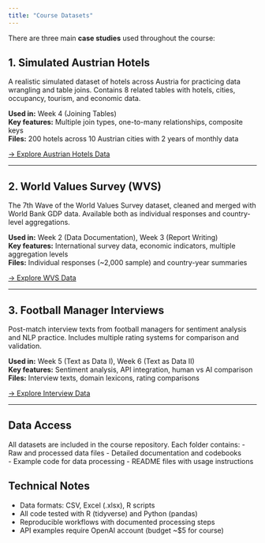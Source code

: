 ```yaml
---
title: "Course Datasets"
---
```


There are three main **case studies** used throughout the course:

## 1. Simulated Austrian Hotels

A realistic simulated dataset of hotels across Austria for practicing data wrangling and table joins. Contains 8 related tables with hotels, cities, occupancy, tourism, and economic data.

**Used in:** Week 4 (Joining Tables)  
**Key features:** Multiple join types, one-to-many relationships, composite keys  
**Files:** 200 hotels across 10 Austrian cities with 2 years of monthly data

[→ Explore Austrian Hotels Data](austria-hotels/)

---

## 2. World Values Survey (WVS)

The 7th Wave of the World Values Survey dataset, cleaned and merged with World Bank GDP data. Available both as individual responses and country-level aggregations.

**Used in:** Week 2 (Data Documentation), Week 3 (Report Writing)  
**Key features:** International survey data, economic indicators, multiple aggregation levels  
**Files:** Individual responses (~2,000 sample) and country-year summaries

[→ Explore WVS Data](VWS/)

---

## 3. Football Manager Interviews

Post-match interview texts from football managers for sentiment analysis and NLP practice. Includes multiple rating systems for comparison and validation.

**Used in:** Week 5 (Text as Data I), Week 6 (Text as Data II)  
**Key features:** Sentiment analysis, API integration, human vs AI comparison  
**Files:** Interview texts, domain lexicons, rating comparisons

[→ Explore Interview Data](interviews/)

---

## Data Access

All datasets are included in the course repository. Each folder contains:
- Raw and processed data files
- Detailed documentation and codebooks  
- Example code for data processing
- README files with usage instructions

## Technical Notes

- Data formats: CSV, Excel (.xlsx), R scripts
- All code tested with R (tidyverse) and Python (pandas)
- Reproducible workflows with documented processing steps
- API examples require OpenAI account (budget ~$5 for course)